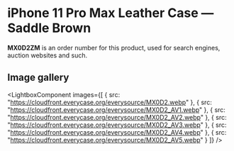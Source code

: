 
# iPhone 11 Pro Max Leather Case — Saddle Brown

<Callout type='info' emoji='👉🏻'>**MX0D2ZM** is an order number for this product, used for search engines, auction websites and such.</Callout>

## Image gallery

<LightboxComponent
    images={[
      {
        src: "https://cloudfront.everycase.org/everysource/MX0D2.webp"
      },
      {
        src: "https://cloudfront.everycase.org/everysource/MX0D2_AV1.webp"
      },
      {
        src: "https://cloudfront.everycase.org/everysource/MX0D2_AV2.webp"
      },
      {
        src: "https://cloudfront.everycase.org/everysource/MX0D2_AV3.webp"
      },
      {
        src: "https://cloudfront.everycase.org/everysource/MX0D2_AV4.webp"
      },
      {
        src: "https://cloudfront.everycase.org/everysource/MX0D2_AV5.webp"
      }
    ]}
  />
